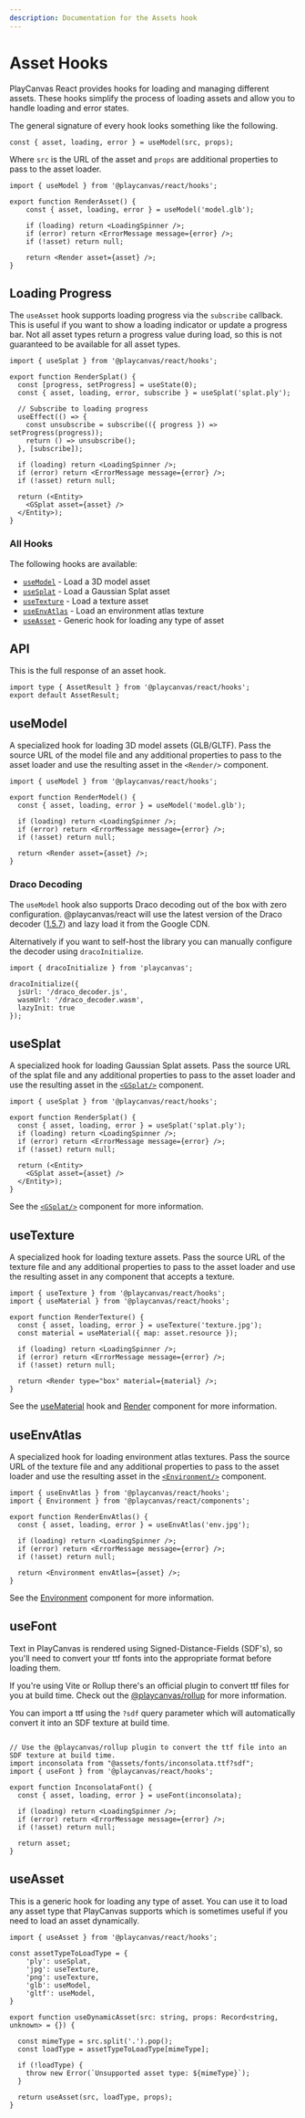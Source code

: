 ```yaml
---
description: Documentation for the Assets hook
---
```


# Asset Hooks

PlayCanvas React provides hooks for loading and managing different assets. These hooks simplify the process of loading assets and allow you to handle loading and error states.

The general signature of every hook looks something like the following.

```tsx
const { asset, loading, error } = useModel(src, props);
```

Where `src` is the URL of the asset and `props` are additional properties to pass to the asset loader.

```tsx copy filename="render-glb.tsx"
import { useModel } from '@playcanvas/react/hooks';

export function RenderAsset() {
    const { asset, loading, error } = useModel('model.glb');

    if (loading) return <LoadingSpinner />;
    if (error) return <ErrorMessage message={error} />;
    if (!asset) return null;

    return <Render asset={asset} />;
}
```

## Loading Progress

The `useAsset` hook supports loading progress via the `subscribe` callback. This is useful if you want to show a loading indicator or update a progress bar. Not all asset types return a progress value during load, so this is not guaranteed to be available for all asset types.

```tsx copy filename="render-splat.tsx"
import { useSplat } from '@playcanvas/react/hooks';

export function RenderSplat() {
  const [progress, setProgress] = useState(0);
  const { asset, loading, error, subscribe } = useSplat('splat.ply');

  // Subscribe to loading progress
  useEffect(() => {
    const unsubscribe = subscribe(({ progress }) => setProgress(progress));
    return () => unsubscribe();
  }, [subscribe]);

  if (loading) return <LoadingSpinner />;
  if (error) return <ErrorMessage message={error} />;
  if (!asset) return null;

  return (<Entity>
    <GSplat asset={asset} />
  </Entity>);
}
```

### All Hooks

The following hooks are available:

- [`useModel`](#usemodel) - Load a 3D model asset
- [`useSplat`](#usesplat) - Load a Gaussian Splat asset
- [`useTexture`](#usetexture) - Load a texture asset
- [`useEnvAtlas`](#useenvatlas) - Load an environment atlas texture
- [`useAsset`](#useasset) - Generic hook for loading any type of asset

## API

This is the full response of an asset hook.

```tsx asTypedoc
import type { AssetResult } from '@playcanvas/react/hooks';
export default AssetResult;
````

## useModel

A specialized hook for loading 3D model assets (GLB/GLTF). Pass the source URL of the model file and any additional properties to pass to the asset loader and use the resulting asset in the `<Render/>` component.

```tsx copy filename="render-model.tsx"
import { useModel } from '@playcanvas/react/hooks';

export function RenderModel() {
  const { asset, loading, error } = useModel('model.glb');

  if (loading) return <LoadingSpinner />;
  if (error) return <ErrorMessage message={error} />;
  if (!asset) return null;

  return <Render asset={asset} />;
}
```

### Draco Decoding

The `useModel` hook also supports Draco decoding out of the box with zero configuration. @playcanvas/react will use the latest version of the Draco decoder ([1.5.7](https://github.com/google/draco?tab=readme-ov-file#version-157-release)) and lazy load it from the Google CDN.

Alternatively if you want to self-host the library you can manually configure the decoder using `dracoInitialize`.

```tsx copy filename="render-draco.tsx"
import { dracoInitialize } from 'playcanvas';

dracoInitialize({
  jsUrl: '/draco_decoder.js',
  wasmUrl: '/draco_decoder.wasm',
  lazyInit: true
});
```

## useSplat

A specialized hook for loading Gaussian Splat assets. Pass the source URL of the splat file and any additional properties to pass to the asset loader and use the resulting asset in the [`<GSplat/>`](../../gsplat) component.

```tsx copy filename="render-splat.tsx"
import { useSplat } from '@playcanvas/react/hooks';

export function RenderSplat() {
  const { asset, loading, error } = useSplat('splat.ply');
  if (loading) return <LoadingSpinner />;
  if (error) return <ErrorMessage message={error} />;
  if (!asset) return null;

  return (<Entity>
    <GSplat asset={asset} />
  </Entity>);
}
```

See the [`<GSplat/>`](../../gsplat) component for more information.

## useTexture

A specialized hook for loading texture assets. Pass the source URL of the texture file and any additional properties to pass to the asset loader and use the resulting asset in any component that accepts a texture.

```tsx copy filename="render-texture.tsx"
import { useTexture } from '@playcanvas/react/hooks';
import { useMaterial } from '@playcanvas/react/hooks';

export function RenderTexture() {
  const { asset, loading, error } = useTexture('texture.jpg');
  const material = useMaterial({ map: asset.resource });

  if (loading) return <LoadingSpinner />;
  if (error) return <ErrorMessage message={error} />;
  if (!asset) return null;

  return <Render type="box" material={material} />;
}
```

See the [useMaterial](../use-material) hook and [Render](../../render) component for more information.

## useEnvAtlas

A specialized hook for loading environment atlas textures. Pass the source URL of the texture file and any additional properties to pass to the asset loader and use the resulting asset in the [`<Environment/>`](../../environment) component.

```tsx copy filename="render-env-atlas.tsx"
import { useEnvAtlas } from '@playcanvas/react/hooks';
import { Environment } from '@playcanvas/react/components';

export function RenderEnvAtlas() {
  const { asset, loading, error } = useEnvAtlas('env.jpg');

  if (loading) return <LoadingSpinner />;
  if (error) return <ErrorMessage message={error} />;
  if (!asset) return null;

  return <Environment envAtlas={asset} />;
}
```

See the [Environment](../../environment) component for more information.

## useFont

Text in PlayCanvas is rendered using Signed-Distance-Fields (SDF's), so you'll need to convert your ttf fonts into the appropriate format before loading them.

If you're using Vite or Rollup there's an official plugin to convert ttf files for you at build time. Check out the [@playcanvas/rollup](https://www.npmjs.com/package/@playcanvas/plugin) for more information.

You can import a ttf using the `?sdf` query parameter which will automatically convert it into an SDF texture at build time.

```tsx copy filename="render-font.tsx"

// Use the @playcanvas/rollup plugin to convert the ttf file into an SDF texture at build time.
import inconsolata from "@assets/fonts/inconsolata.ttf?sdf";
import { useFont } from '@playcanvas/react/hooks';

export function InconsolataFont() {
  const { asset, loading, error } = useFont(inconsolata);

  if (loading) return <LoadingSpinner />;
  if (error) return <ErrorMessage message={error} />;
  if (!asset) return null;

  return asset;
}
```

## useAsset

This is a generic hook for loading any type of asset. You can use it to load any asset type that PlayCanvas supports which is sometimes useful if you need to load an asset dynamically.

```tsx copy filename="use-dynamic-asset.tsx"
import { useAsset } from '@playcanvas/react/hooks';

const assetTypeToLoadType = {
    'ply': useSplat,
    'jpg': useTexture,
    'png': useTexture,
    'glb': useModel,
    'gltf': useModel,
}

export function useDynamicAsset(src: string, props: Record<string, unknown> = {}) {

  const mimeType = src.split('.').pop();
  const loadType = assetTypeToLoadType[mimeType];

  if (!loadType) {
    throw new Error(`Unsupported asset type: ${mimeType}`);
  }

  return useAsset(src, loadType, props);
}
```
